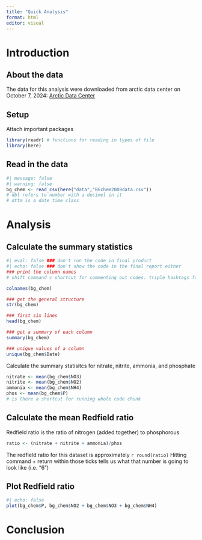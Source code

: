 ```yaml
---
title: "Quick Analysis"
format: html
editor: visual
---
```


# Introduction

## About the data

The data for this analysis were downloaded from arctic data center on October 7, 2024: [Arctic Data Center](https://arcticdata.io/catalog/view/doi:10.18739/A25T3FZ8X)

## Setup

Attach important packages

```r
library(readr) # functions for reading in types of file
library(here)
```

## Read in the data

```r
#| message: false
#| warning: false
bg_chem <- read_csv(here("data","BGchem2008data.csv"))
# dbl refers to number with a decimel in it
# dttm is a date time class

```

# Analysis

## Calculate the summary statistics

```r
#| eval: false ### don't run the code in final product
#| echo: false ### don't show the code in the final report either
### print the column names
# shift command c shortcut for commenting out codes. triple hashtags for titles and notes

colnames(bg_chem)

### get the general structure
str(bg_chem)

### first six lines
head(bg_chem)

### get a summary of each column
summary(bg_chem)

### unique values of a column
unique(bg_chem$Date)
```

Calculate the summary statisitcs for nitrate, nitrite, ammonia, and phosphate

```r
nitrate <- mean(bg_chem$NO3)
nitrite <- mean(bg_chem$NO2)
ammonia <- mean(bg_chem$NH4)
phos <- mean(bg_chem$P)
# is there a shortcut for running whole code chunk

```

## Calculate the mean Redfield ratio

Redfield ratio is the ratio of nitrogen (added together) to phosphorous

```r
ratio <- (nitrate + nitrite + ammonia)/phos
```

The redfield ratio for this dataset is approximately `r round(ratio)`
Hitting command + return within those ticks tells us what that number is going to look like (i.e. "6")

## Plot Redfield ratio

```r
#| echo: false
plot(bg_chem$P, bg_chem$NO2 + bg_chem$NO3 + bg_chem$NH4)
```

# Conclusion

